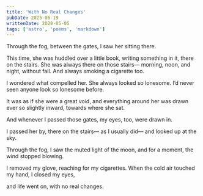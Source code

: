 ```yaml
---
title: 'With No Real Changes'
pubDate: 2025-06-19
writtenDate: 2020-05-05
tags: ['astro', 'poems', 'markdown']
---
```


Through the fog, between the gates,
I saw her sitting there.

This time, she was huddled over a little book,
writing something in it, there on the stairs.
She was always there on those stairs—
morning, noon, and night, without fail.
And always smoking a cigarette too.

I wondered what compelled her.
She always looked so lonesome.
I’d never seen anyone look so lonesome before.

It was as if she were a great void,
and everything around her
was drawn ever so slightly inward,
towards where she sat.

And whenever I passed those gates,
my eyes, too, were drawn in.

I passed her by, there on the stairs—
as I usually did—
and looked up at the sky.

Through the fog, I saw the muted light of the moon,
and for a moment, the wind stopped blowing.

I removed my glove, reaching for my cigarettes.
When the cold air touched my hand,
I closed my eyes,

and life went on,
with no real changes.

